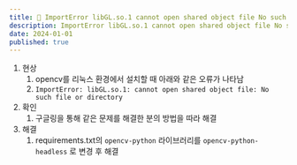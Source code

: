 ```yaml
---
title: 🚨 ImportError libGL.so.1 cannot open shared object file No such file or directory
description: ImportError libGL.so.1 cannot open shared object file No such file or directory 문제 해결
date: 2024-01-01
published: true
---
```


1. 현상
    1. opencv를 리눅스 환경에서 설치할 때 아래와 같은 오류가 나타남
    2. `ImportError: libGL.so.1: cannot open shared object file: No such file or directory`
2. 확인
    1. 구글링을 통해 같은 문제를 해결한 분의 방법을 따라 해결
3. 해결
    1. requirements.txt의 `opencv-python` 라이브러리를 `opencv-python-headless` 로 변경 후 해결